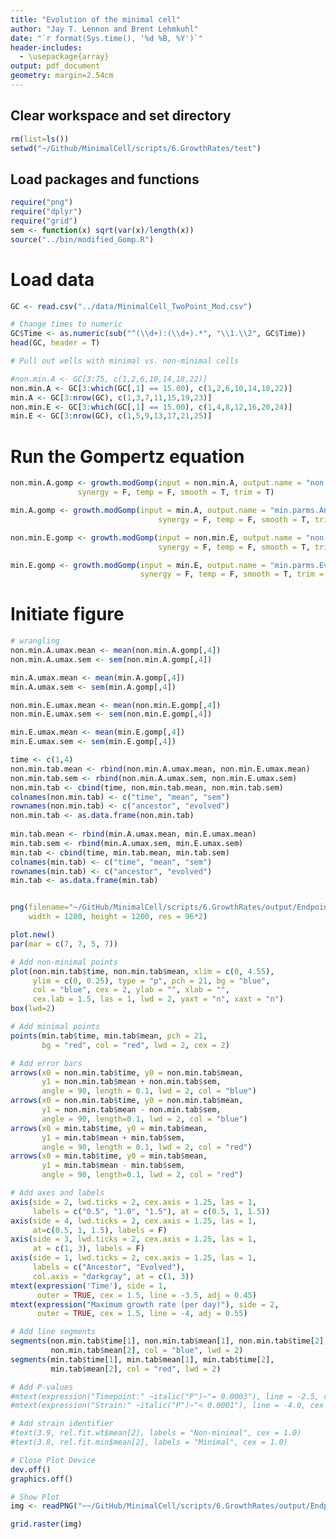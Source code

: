 ```yaml
---
title: "Evolution of the minimal cell"
author: "Jay T. Lennon and Brent Lehmkuhl"
date: "`r format(Sys.time(), '%d %B, %Y')`"
header-includes:
  - \usepackage{array}
output: pdf_document
geometry: margin=2.54cm
---
```


## Clear workspace and set directory
```r
rm(list=ls())
setwd("~/Github/MinimalCell/scripts/6.GrowthRates/test")
```

## Load packages and functions
```r
require("png")
require("dplyr")
require("grid")
sem <- function(x) sqrt(var(x)/length(x))
source("../bin/modified_Gomp.R")
```

# Load data
```r
GC <- read.csv("../data/MinimalCell_TwoPoint_Mod.csv")

# Change times to numeric
GC$Time <- as.numeric(sub("^(\\d+):(\\d+).*", "\\1.\\2", GC$Time))
head(GC, header = T)

# Pull out wells with minimal vs. non-minimal cells

#non.min.A <- GC[3:75, c(1,2,6,10,14,18,22)]
non.min.A <- GC[3:which(GC[,1] == 15.00), c(1,2,6,10,14,18,22)]
min.A <- GC[3:nrow(GC), c(1,3,7,11,15,19,23)]
non.min.E <- GC[3:which(GC[,1] == 15.00), c(1,4,8,12,16,20,24)]
min.E <- GC[3:nrow(GC), c(1,5,9,13,17,21,25)]
```

# Run the Gompertz equation
```r
non.min.A.gomp <- growth.modGomp(input = non.min.A, output.name = "non.min.parms.Anc", 
               synergy = F, temp = F, smooth = T, trim = T)

min.A.gomp <- growth.modGomp(input = min.A, output.name = "min.parms.Anc", 
                                 synergy = F, temp = F, smooth = T, trim = T)

non.min.E.gomp <- growth.modGomp(input = non.min.E, output.name = "non.min.parms.Evo", 
                                 synergy = F, temp = F, smooth = T, trim = T)

min.E.gomp <- growth.modGomp(input = min.E, output.name = "min.parms.Evo", 
                             synergy = F, temp = F, smooth = T, trim = T)
```

# Initiate figure
```r

# wrangling
non.min.A.umax.mean <- mean(non.min.A.gomp[,4])
non.min.A.umax.sem <- sem(non.min.A.gomp[,4])

min.A.umax.mean <- mean(min.A.gomp[,4])
min.A.umax.sem <- sem(min.A.gomp[,4])

non.min.E.umax.mean <- mean(non.min.E.gomp[,4])
non.min.E.umax.sem <- sem(non.min.E.gomp[,4])

min.E.umax.mean <- mean(min.E.gomp[,4])
min.E.umax.sem <- sem(min.E.gomp[,4])

time <- c(1,4)
non.min.tab.mean <- rbind(non.min.A.umax.mean, non.min.E.umax.mean)
non.min.tab.sem <- rbind(non.min.A.umax.sem, non.min.E.umax.sem)
non.min.tab <- cbind(time, non.min.tab.mean, non.min.tab.sem)
colnames(non.min.tab) <- c("time", "mean", "sem")
rownames(non.min.tab) <- c("ancestor", "evolved")
non.min.tab <- as.data.frame(non.min.tab)
                     
min.tab.mean <- rbind(min.A.umax.mean, min.E.umax.mean)
min.tab.sem <- rbind(min.A.umax.sem, min.E.umax.sem)
min.tab <- cbind(time, min.tab.mean, min.tab.sem)
colnames(min.tab) <- c("time", "mean", "sem")
rownames(min.tab) <- c("ancestor", "evolved")     
min.tab <- as.data.frame(min.tab)


png(filename="~/GitHub/MinimalCell/scripts/6.GrowthRates/output/EndpointFig.png",
    width = 1200, height = 1200, res = 96*2) 

plot.new()
par(mar = c(7, 7, 5, 7))

# Add non-minimal points
plot(non.min.tab$time, non.min.tab$mean, xlim = c(0, 4.55), 
     ylim = c(0, 0.25), type = "p", pch = 21, bg = "blue", 
     col = "blue", cex = 2, ylab = "", xlab = "", 
     cex.lab = 1.5, las = 1, lwd = 2, yaxt = "n", xaxt = "n")
box(lwd=2)

# Add minimal points
points(min.tab$time, min.tab$mean, pch = 21, 
       bg = "red", col = "red", lwd = 2, cex = 2)

# Add error bars
arrows(x0 = non.min.tab$time, y0 = non.min.tab$mean, 
       y1 = non.min.tab$mean + non.min.tab$sem, 
       angle = 90, length = 0.1, lwd = 2, col = "blue")
arrows(x0 = non.min.tab$time, y0 = non.min.tab$mean, 
       y1 = non.min.tab$mean - non.min.tab$sem, 
       angle = 90, length=0.1, lwd = 2, col = "blue")
arrows(x0 = min.tab$time, y0 = min.tab$mean, 
       y1 = min.tab$mean + min.tab$sem, 
       angle = 90, length = 0.1, lwd = 2, col = "red")
arrows(x0 = min.tab$time, y0 = min.tab$mean, 
       y1 = min.tab$mean - min.tab$sem, 
       angle = 90, length=0.1, lwd = 2, col = "red")

# Add axes and labels
axis(side = 2, lwd.ticks = 2, cex.axis = 1.25, las = 1,
     labels = c("0.5", "1.0", "1.5"), at = c(0.5, 1, 1.5))
axis(side = 4, lwd.ticks = 2, cex.axis = 1.25, las = 1,
     at=c(0.5, 1, 1.5), labels = F)
axis(side = 3, lwd.ticks = 2, cex.axis = 1.25, las = 1,
     at = c(1, 3), labels = F)
axis(side = 1, lwd.ticks = 2, cex.axis = 1.25, las = 1,
     labels = c("Ancestor", "Evolved"), 
     col.axis = "darkgray", at = c(1, 3))
mtext(expression('Time'), side = 1,
      outer = TRUE, cex = 1.5, line = -3.5, adj = 0.45)
mtext(expression("Maximum growth rate (per day)"), side = 2, 
      outer = TRUE, cex = 1.5, line = -4, adj = 0.55)

# Add line segments
segments(non.min.tab$time[1], non.min.tab$mean[1], non.min.tab$time[2], 
         non.min.tab$mean[2], col = "blue", lwd = 2)
segments(min.tab$time[1], min.tab$mean[1], min.tab$time[2], 
         min.tab$mean[2], col = "red", lwd = 2)

# Add P-values
#mtext(expression("Timepoint:" ~italic("P")~"= 0.0003"), line = -2.5, cex = 0.80, at = 0.9)
#mtext(expression("Strain:" ~italic("P")~"< 0.0001"), line = -4.0, cex = 0.80, at = 0.75)

# Add strain identifier
#text(3.9, rel.fit.wt$mean[2], labels = "Non-minimal", cex = 1.0)
#text(3.8, rel.fit.min$mean[2], labels = "Minimal", cex = 1.0)

# Close Plot Device
dev.off()
graphics.off()

# Show Plot
img <- readPNG("~~/GitHub/MinimalCell/scripts/6.GrowthRates/output/EndpointFig.png")

grid.raster(img)
```